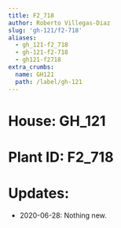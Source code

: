 ```yaml
---
title: F2_718
author: Roberto Villegas-Diaz
slug: 'gh-121/f2-718'
aliases:
  - gh_121-f2_718
  - gh-121-f2-718
  - gh121-f2718
extra_crumbs:
  name: GH121
  path: /label/gh-121
---
```


# **House**: GH_121
# **Plant ID**: F2_718
# **Updates**: 
 - 2020-06-28: Nothing new.
